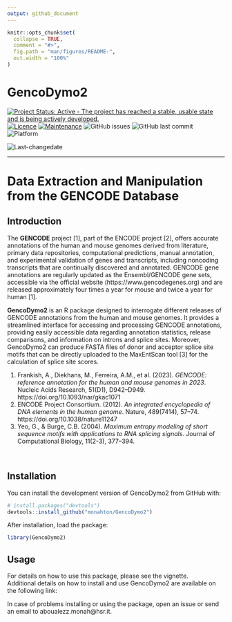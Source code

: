 ```yaml
---
output: github_document
---
```


<!-- README.md is generated from README.Rmd. Please edit that file -->

```r
knitr::opts_chunk$set(
  collapse = TRUE,
  comment = "#>",
  fig.path = "man/figures/README-",
  out.width = "100%"
)
```

# GencoDymo2

<!-- badges: start -->
[![Project Status: Active - The project has reached a stable, usable state and is being actively developed.](http://www.repostatus.org/badges/latest/active.svg)](http://www.repostatus.org/#active)
[![Licence](https://img.shields.io/badge/licence-GPL--3-blue.svg)](https://www.gnu.org/licenses/gpl-3.0.en.html)
[![Maintenance](https://img.shields.io/badge/Maintained%3F-yes-green.svg)](https://github.com/monahton)
![GitHub issues](https://img.shields.io/github/issues/monahton/GencoDymo2)
![GitHub last
commit](https://img.shields.io/github/last-commit/monahton/GencoDymo2)
![Platform](https://img.shields.io/badge/platform-all-green)

![Last-changedate](https://img.shields.io/github/last-commit/monahton/GencoDymo2)
<!-- badges: end -->

----

# Data Extraction and Manipulation from the GENCODE Database

## Introduction

The **GENCODE** project [1], part of the ENCODE project [2], offers accurate annotations of the human and mouse genomes derived from literature, primary data repositories, computational predictions, manual annotation, and experimental validation of genes and transcripts, including noncoding transcripts that are continually discovered and annotated. GENCODE gene annotations are regularly updated as the Ensembl/GENCODE gene sets, accessible via the official website (https://www.gencodegenes.org) and are released approximately four times a year for mouse and twice a year for human [1].​

**GencoDymo2** is an R package designed to interrogate different releases of GENCODE annotations from the human and mouse genomes. It provides a streamlined interface for accessing and processing GENCODE annotations, providing easily accessible data regarding annotation statistics, release comparisons, and information on introns and splice sites. Moreover, GencoDymo2 can produce FASTA files of donor and acceptor splice site motifs that can be directly uploaded to the MaxEntScan tool [3] for the calculation of splice site scores.

1. Frankish, A., Diekhans, M., Ferreira, A.M., et al. (2023). _GENCODE: reference annotation for the human and mouse genomes in 2023_. Nucleic Acids Research, 51(D1), D942–D949. https://doi.org/10.1093/nar/gkac1071​
2. ENCODE Project Consortium. (2012). _An integrated encyclopedia of DNA elements in the human genome_. Nature, 489(7414), 57–74. https://doi.org/10.1038/nature11247​
3. Yeo, G., & Burge, C.B. (2004). _Maximum entropy modeling of short sequence motifs with applications to RNA splicing signals_. Journal of Computational Biology, 11(2-3), 377–394.

<br>

## Installation

You can install the development version of GencoDymo2 from GitHub with:

```r
# install.packages("devtools")
devtools::install_github("monahton/GencoDymo2")
```

After installation, load the package:

```r
library(GencoDymo2)
```

## Usage

For details on how to use this package, please see the vignette.  
Additional details on how to install and use GencoDymo2 are available on the following link:

In case of problems installing or using the package, open an issue or send an email to aboualezz.monah@hsr.it.





